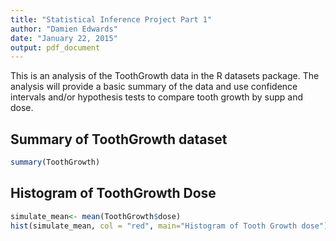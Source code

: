 ```yaml
---
title: "Statistical Inference Project Part 1"
author: "Damien Edwards"
date: "January 22, 2015"
output: pdf_document
---
```


This is an analysis of the ToothGrowth data in the R datasets package. The analysis will provide a basic summary of the data and use confidence intervals and/or hypothesis tests to compare tooth growth by supp and dose.

## Summary of ToothGrowth dataset

```r
summary(ToothGrowth)
```

## Histogram of ToothGrowth Dose
```r
simulate_mean<- mean(ToothGrowth$dose)
hist(simulate_mean, col = "red", main="Histogram of Tooth Growth dose")
```